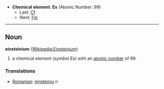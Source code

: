 *'''Chemical element''': '''Es''' (Atomic Number: 99)
**Last: [[Californium|Cf]]
**Next: [[Fermium|Fm]]
----
== Noun ==
'''einsteinium''' ([[en:Einsteinium|Wikipedia:Einsteinium]])

# a chemical element ''(symbol Es)'' with an [[atomic number]] of 99.

===Translations===
*[[Romanian]]: [[einsteiniu]] ''n''